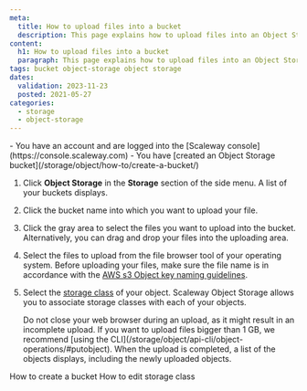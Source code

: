 ```yaml
---
meta:
  title: How to upload files into a bucket
  description: This page explains how to upload files into an Object Storage bucket.
content:
  h1: How to upload files into a bucket
  paragraph: This page explains how to upload files into an Object Storage bucket.
tags: bucket object-storage object storage
dates:
  validation: 2023-11-23
  posted: 2021-05-27
categories:
  - storage
  - object-storage
---
```


<Macro id="iam-requirements" />

<Message type="requirement">
  - You have an account and are logged into the [Scaleway console](https://console.scaleway.com)
  - You have [created an Object Storage bucket](/storage/object/how-to/create-a-bucket/)
</Message>

1. Click **Object Storage** in the **Storage** section of the side menu. A list of your buckets displays.
2. Click the bucket name into which you want to upload your file.
3. Click the gray area to select the files you want to upload into the bucket. Alternatively, you can drag and drop your files into the uploading area.
    <Lightbox src="scaleway-bucket-drag-n-drop.webp" alt="" />
4. Select the files to upload from the file browser tool of your operating system.
    <Message type="important">
      Before uploading your files, make sure the file name is in accordance with the [AWS s3 Object key naming guidelines](https://docs.aws.amazon.com/AmazonS3/latest/dev/UsingMetadata.html#object-key-guidelines).
    </Message>
    <Lightbox src="scaleway-s3-select-files.webp" alt="" />
5. Select the [storage class](/storage/object/concepts/#storage-class) of your object. Scaleway Object Storage allows you to associate storage classes with each of your objects.
    <Lightbox src="scaleway-select-storage-class.webp" alt="" />

    <Message type="important">
      Do not close your web browser during an upload, as it might result in an incomplete upload. If you want to upload files bigger than 1 GB, we recommend [using the CLI](/storage/object/api-cli/object-operations/#putobject).
    </Message>
    When the upload is completed, a list of the objects displays, including the newly uploaded objects.

    <Lightbox src="scaleway-list-of-objects.webp" alt="" />


<Navigation title="See also">
  <PreviousButton to="/storage/object/how-to/create-a-bucket/">How to create a bucket</PreviousButton>
  <NextButton to="/storage/object/how-to/edit-storage-class">How to edit storage class</NextButton>
</Navigation>
